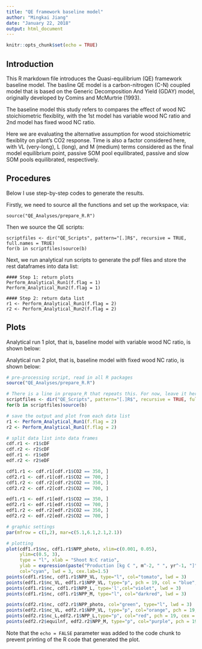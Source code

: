```yaml
---
title: "QE framework baseline model"
author: "Mingkai Jiang"
date: "January 22, 2018"
output: html_document
---
```


```r
knitr::opts_chunk$set(echo = TRUE)
```

## Introduction

This R markdown file introduces the Quasi-equilibrium (QE) framework baseline model. The basline QE model is a carbon-nitrogen (C-N) coupled model that is based on the Generic Decomposition And Yield (GDAY) model, originally developed by Comins and McMurtrie (1993).

The baseline model this study refers to compares the effect of wood NC stoichiometric flexiblity, with the 1st model has variable wood NC ratio and 2nd model has fixed wood NC ratio. 

Here we are evaluating the alternative assumption for wood stoichiometric flexiblity on plant's CO2 response. Time is also a factor considered here, with VL (very-long), L (long), and M (medium) terms considered as the final model equilibrium point, passive SOM pool equilibrated, passive and slow SOM pools equilibrated, respectively. 


## Procedures

Below I use step-by-step codes to generate the results.

Firstly, we need to source all the functions and set up the workspace, via:

```
source("QE_Analyses/prepare_R.R")

```

Then we source the QE scripts:

```
scriptfiles <- dir("QE_Scripts", pattern="[.]R$", recursive = TRUE, full.names = TRUE)
for(b in scriptfiles)source(b)

```

Next, we run analytical run scripts to generate the pdf files and store the rest dataframes into data list:

```
#### Step 1: return plots
Perform_Analytical_Run1(f.flag = 1)
Perform_Analytical_Run2(f.flag = 1)

#### Step 2: return data list
r1 <- Perform_Analytical_Run1(f.flag = 2)
r2 <- Perform_Analytical_Run2(f.flag = 2)

```

## Plots

Analytical run 1 plot, that is, baseline model with variable wood NC ratio, is shown below:



Analytical run 2 plot, that is, baseline model with fixed wood NC ratio, is shown below:



```r
# pre-processing script, read in all R packages
source("QE_Analyses/prepare_R.R")

# There is a line in prepare_R that repeats this. For now, leave it here.
scriptfiles <- dir("QE_Scripts", pattern="[.]R$", recursive = TRUE, full.names = TRUE)
for(b in scriptfiles)source(b)

# save the output and plot from each data list
r1 <- Perform_Analytical_Run1(f.flag = 2)
r2 <- Perform_Analytical_Run1(f.flag = 2)

# split data list into data frames
cdf.r1 <- r1$cDF
cdf.r2 <- r2$cDF
edf.r1 <- r1$eDF
edf.r2 <- r2$eDF

cdf1.r1 <- cdf.r1[cdf.r1$CO2 == 350, ]
cdf2.r1 <- cdf.r1[cdf.r1$CO2 == 700, ]
cdf1.r2 <- cdf.r2[cdf.r2$CO2 == 350, ]
cdf2.r2 <- cdf.r2[cdf.r2$CO2 == 700, ]

edf1.r1 <- edf.r1[edf.r1$CO2 == 350, ]
edf2.r1 <- edf.r1[edf.r1$CO2 == 700, ]
edf1.r2 <- edf.r2[edf.r2$CO2 == 350, ]
edf2.r2 <- edf.r2[edf.r2$CO2 == 700, ]

# graphic settings
par(mfrow = c(1,2), mar=c(5.1,6.1,2.1,2.1))

# plotting
plot(cdf1.r1$nc, cdf1.r1$NPP_photo, xlim=c(0.001, 0.05),
     ylim=c(0.5, 3), 
     type = "l", xlab = "Shoot N:C ratio", 
     ylab = expression(paste("Production [kg C ", m^-2, " ", yr^-1, "]")),
     col="cyan", lwd = 3, cex.lab=1.5)
points(cdf1.r1$nc, cdf1.r1$NPP_VL, type="l", col="tomato", lwd = 3)
points(edf1.r1$nc_VL, edf1.r1$NPP_VL, type="p", pch = 19, col = "blue", cex = 2)
points(cdf1.r1$nc, cdf1.r1$NPP_L, type='l',col="violet", lwd = 3)
points(cdf1.r1$nc, cdf1.r1$NPP_M, type="l", col="darkred", lwd = 3)

points(cdf2.r1$nc, cdf2.r1$NPP_photo, col="green", type="l", lwd = 3)
points(edf2.r1$nc_VL, edf2.r1$NPP_VL, type="p", col="orange", pch = 19, cex = 2)
points(edf2.r1$nc_L,edf2.r1$NPP_L,type="p", col="red", pch = 19, cex = 2)
points(edf2.r2$equilnf, edf2.r2$NPP_M, type="p", col="purple", pch = 19, cex = 2)


```

Note that the `echo = FALSE` parameter was added to the code chunk to prevent printing of the R code that generated the plot.
